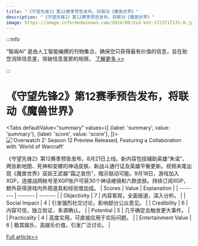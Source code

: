 ```yaml
---
title: "《守望先锋2》第12赛季预告发布，将联动《魔兽世界》"
description: "《守望先锋2》第12赛季预告发布，将联动《魔兽世界》"
image: https://image.informedainews.com/2024/08/Vid-keV-1723717131-0.jpg
---
```



:::info

“智闻AI“ 是由人工智能编撰的刊物集合，确保您只获得最有价值的信息，旨在助您消除信息差，突破信息茧房的局限。  [了解更多 >>](/)

:::

# 《守望先锋2》第12赛季预告发布，将联动《魔兽世界》


<Tabs
	defaultValue="summary"
	values={[
	{label: 'summary', value: 'summary'},
	{label: 'score', value: 'score'},
]}>
<TabItem value="summary">
<img
  src="https://image.informedainews.com/2024/08/Vid-keV-1723717131-0.jpg"
  alt="'Overwatch 2' Season 12 Preview Released, Featuring a Collaboration with 'World of Warcraft'"
/>



《守望先锋2》第12赛季预告发布，8月21日上线。新内容包括辅助英雄“朱诺”、两张新地图、死神和安娜的神话皮肤、新战斗通行证及英雄平衡更新。视频末尾出现《魔兽世界》巫妖王武器“霜之哀伤”，暗示联动可能。9月18日，游戏加入XGP，连接战网帐号至XGP账户可获30个神话棱镜和六款皮肤。持续订阅XGP，额外获得游戏内外观道具和经验值加成。
</TabItem>
<TabItem value="score">
	| Scores     | Value   | Explanation |
	| -------- | ------- | ------- |
	| Objectivity  | 7    | 内容客观，全面报道，深入分析。    |
	| Social Impact | 4     | 引发强烈社交讨论，影响部分公众意见。    |
	| Credibility    | 6    | 内容可信，独立验证，多源确认。    |
	| Potential    | 5    | 几乎确定会触发更大事件。    |
	| Practicality    | 4    | 高度实用，可直接应用于实际问题。    |
	| Entertainment Value    | 6    | 极其娱乐，高娱乐价值，引发广泛讨论。    |
</TabItem>
</Tabs>

[Full article>>](https://www.cnbeta.com.tw/articles/game/1442293.htm)
